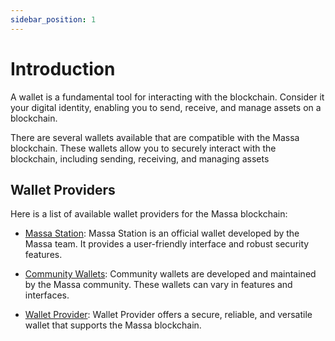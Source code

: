 ```yaml
---
sidebar_position: 1
---
```


# Introduction

A wallet is a fundamental tool for interacting with the blockchain.
Consider it your digital identity, enabling you to send, receive, and manage assets on a blockchain.

There are several wallets available that are compatible with the Massa blockchain.
These wallets allow you to securely interact with the blockchain, including sending, receiving, and managing assets

## Wallet Providers

Here is a list of available wallet providers for the Massa blockchain:

- [Massa Station](/docs/build/tools/wallet/massa-station): Massa Station is an official wallet developed by the Massa team. It provides a user-friendly interface and robust security features.

- [Community Wallets](/docs/build/tools/wallet/community-wallets): Community wallets are developed and maintained by the Massa community. These wallets can vary in features and interfaces.

- [Wallet Provider](/docs/build/tools/wallet/wallet-provider): Wallet Provider offers a secure, reliable, and versatile wallet that supports the Massa blockchain.

